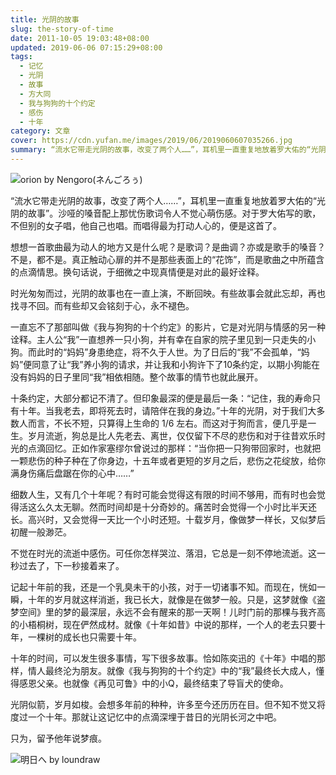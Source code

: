 ```yaml
---
title: 光阴的故事
slug: the-story-of-time
date: 2011-10-05 19:03:48+08:00
updated: 2019-06-06 07:15:29+08:00
tags:
  - 记忆
  - 光阴
  - 故事
  - 方大同
  - 我与狗狗的十个约定
  - 感伤
  - 十年
category: 文章
cover: https://cdn.yufan.me/images/2019/06/2019060607035266.jpg
summary: “流水它带走光阴的故事，改变了两个人……”，耳机里一直重复地放着罗大佑的“光阴的故事”。沙哑的嗓音配上那忧伤歌词令人不觉心萌伤感。
---
```


![orion by Nengoro(ネんごろぅ)](https://cdn.yufan.me/images/2019/06/2019060607083452.jpg)

<MusicPlayer netease={26361010} />

“流水它带走光阴的故事，改变了两个人……”，耳机里一直重复地放着罗大佑的“光阴的故事”。沙哑的嗓音配上那忧伤歌词令人不觉心萌伤感。对于罗大佑写的歌，不但别的女子唱，他自己也唱。而唱得最为打动人心的，便是这首了。

想想一首歌曲最为动人的地方又是什么呢？是歌词？是曲调？亦或是歌手的嗓音？不是，都不是。真正触动心扉的并不是那些表面上的“花饰”，而是歌曲之中所蕴含的点滴情思。换句话说，于细微之中现真情便是对此的最好诠释。

时光匆匆而过，光阴的故事也在一直上演，不断回映。有些故事会就此忘却，再也找寻不回。而有些却又会铭刻于心，永不褪色。

一直忘不了那部叫做《我与狗狗的十个约定》的影片，它是对光阴与情感的另一种诠释。主人公“我”一直想养一只小狗，并有幸在自家的院子里见到一只走失的小狗。而此时的“妈妈”身患绝症，将不久于人世。为了日后的“我”不会孤单，“妈妈”便同意了让“我”养小狗的请求，并让我和小狗许下了10条约定，以期小狗能在没有妈妈的日子里同“我”相依相随。整个故事的情节也就此展开。

十条约定，大部分都记不清了。但印象最深的便是最后一条：“记住，我的寿命只有十年。当我老去，即将死去时，请陪伴在我的身边。”十年的光阴，对于我们大多数人而言，不长不短，只算得上生命的 1/6 左右。而这对于狗而言，便几乎是一生。岁月流逝，狗总是比人先老去、离世，仅仅留下不尽的悲伤和对于往昔欢乐时光的点滴回忆。正如作家塞缪尔曾说过的那样：“当你把一只狗带回家时，也就把一颗悲伤的种子种在了你身边，十五年或者更短的岁月之后，悲伤之花绽放，给你满身伤痛后盘踞在你的心中……”

细数人生，又有几个十年呢？有时可能会觉得这有限的时间不够用，而有时也会觉得活这么久太无聊。然而时间却是十分奇妙的。痛苦时会觉得一个小时比半天还长。高兴时，又会觉得一天比一个小时还短。十载岁月，像做梦一样长，又似梦后初醒一般渺茫。

不觉在时光的流逝中感伤。可任你怎样哭泣、落泪，它总是一刻不停地流逝。这一秒过去了，下一秒接着来了。

记起十年前的我，还是一个乳臭未干的小孩，对于一切诸事不知。而现在，恍如一瞬，十年的岁月就这样消逝，我已长大，就像是在做梦一般。只是，这梦就像《盗梦空间》里的梦的最深层，永远不会有醒来的那一天啊！儿时门前的那棵与我齐高的小梧桐树，现在俨然成材。就像《十年如昔》中说的那样，一个人的老去只要十年，一棵树的成长也只需要十年。

十年的时间，可以发生很多事情，写下很多故事。恰如陈奕迅的《十年》中唱的那样，情人最终沦为朋友。就像《我与狗狗的十个约定》中的“我”最终长大成人，懂得感恩父亲。也就像《再见可鲁》中的小Q，最终结束了导盲犬的使命。

光阴似箭，岁月如梭。会想多年前的种种，许多至今还历历在目。但不知不觉又将度过一个十年。那就让这记忆中的点滴深埋于昔日的光阴长河之中吧。

只为，留予他年说梦痕。

![明日へ by loundraw](https://cdn.yufan.me/images/2019/06/2019060607142477.jpg)
